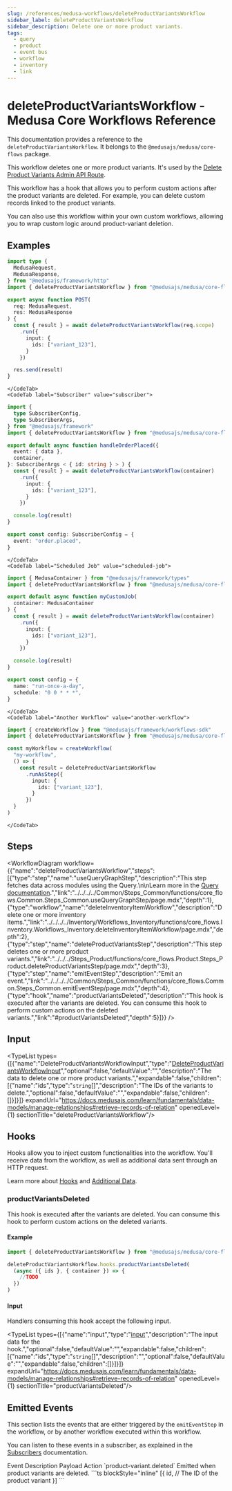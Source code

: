 ```yaml
---
slug: /references/medusa-workflows/deleteProductVariantsWorkflow
sidebar_label: deleteProductVariantsWorkflow
sidebar_description: Delete one or more product variants.
tags:
  - query
  - product
  - event bus
  - workflow
  - inventory
  - link
---
```



# deleteProductVariantsWorkflow - Medusa Core Workflows Reference

This documentation provides a reference to the `deleteProductVariantsWorkflow`. It belongs to the `@medusajs/medusa/core-flows` package.

This workflow deletes one or more product variants. It's used by the
[Delete Product Variants Admin API Route](https://docs.medusajs.com/api/admin#products\_deleteproductsidvariantsvariant\_id).

This workflow has a hook that allows you to perform custom actions after the product variants are deleted. For example,
you can delete custom records linked to the product variants.

You can also use this workflow within your own custom workflows, allowing you to wrap custom logic around product-variant deletion.

<SourceCodeLink link="https://github.com/medusajs/medusa/blob/a503bbe5963f95710f599c466dfb2c3956914e06/packages/core/core-flows/src/product/workflows/delete-product-variants.ts#L54" />

## Examples

<CodeTabs group="workflow-exection">
    <CodeTab label="API Route" value="api-route">
    
```ts title="src/api/workflow/route.ts"
import type {
  MedusaRequest,
  MedusaResponse,
} from "@medusajs/framework/http"
import { deleteProductVariantsWorkflow } from "@medusajs/medusa/core-flows"

export async function POST(
  req: MedusaRequest,
  res: MedusaResponse
) {
  const { result } = await deleteProductVariantsWorkflow(req.scope)
    .run({
      input: {
        ids: ["variant_123"],
      }
    })

  res.send(result)
}
```

    </CodeTab>
    <CodeTab label="Subscriber" value="subscriber">
    
```ts title="src/subscribers/order-placed.ts"
import {
  type SubscriberConfig,
  type SubscriberArgs,
} from "@medusajs/framework"
import { deleteProductVariantsWorkflow } from "@medusajs/medusa/core-flows"

export default async function handleOrderPlaced({
  event: { data },
  container,
}: SubscriberArgs < { id: string } > ) {
  const { result } = await deleteProductVariantsWorkflow(container)
    .run({
      input: {
        ids: ["variant_123"],
      }
    })

  console.log(result)
}

export const config: SubscriberConfig = {
  event: "order.placed",
}
```

    </CodeTab>
    <CodeTab label="Scheduled Job" value="scheduled-job">
    
```ts title="src/jobs/message-daily.ts"
import { MedusaContainer } from "@medusajs/framework/types"
import { deleteProductVariantsWorkflow } from "@medusajs/medusa/core-flows"

export default async function myCustomJob(
  container: MedusaContainer
) {
  const { result } = await deleteProductVariantsWorkflow(container)
    .run({
      input: {
        ids: ["variant_123"],
      }
    })

  console.log(result)
}

export const config = {
  name: "run-once-a-day",
  schedule: "0 0 * * *",
}
```

    </CodeTab>
    <CodeTab label="Another Workflow" value="another-workflow">
    
```ts title="src/workflows/my-workflow.ts"
import { createWorkflow } from "@medusajs/framework/workflows-sdk"
import { deleteProductVariantsWorkflow } from "@medusajs/medusa/core-flows"

const myWorkflow = createWorkflow(
  "my-workflow",
  () => {
    const result = deleteProductVariantsWorkflow
      .runAsStep({
        input: {
          ids: ["variant_123"],
        }
      })
  }
)
```

    </CodeTab>
  </CodeTabs>

## Steps

<WorkflowDiagram workflow={{"name":"deleteProductVariantsWorkflow","steps":[{"type":"step","name":"useQueryGraphStep","description":"This step fetches data across modules using the Query.\n\nLearn more in the [Query documentation](https://docs.medusajs.com/learn/fundamentals/module-links/query).","link":"../../../../Common/Steps_Common/functions/core_flows.Common.Steps_Common.useQueryGraphStep/page.mdx","depth":1},{"type":"workflow","name":"deleteInventoryItemWorkflow","description":"Delete one or more inventory items.","link":"../../../../Inventory/Workflows_Inventory/functions/core_flows.Inventory.Workflows_Inventory.deleteInventoryItemWorkflow/page.mdx","depth":2},{"type":"step","name":"deleteProductVariantsStep","description":"This step deletes one or more product variants.","link":"../../../Steps_Product/functions/core_flows.Product.Steps_Product.deleteProductVariantsStep/page.mdx","depth":3},{"type":"step","name":"emitEventStep","description":"Emit an event.","link":"../../../../Common/Steps_Common/functions/core_flows.Common.Steps_Common.emitEventStep/page.mdx","depth":4},{"type":"hook","name":"productVariantsDeleted","description":"This hook is executed after the variants are deleted. You can consume this hook to perform custom actions on the deleted variants.","link":"#productVariantsDeleted","depth":5}]}} />

## Input

<TypeList types={[{"name":"DeleteProductVariantsWorkflowInput","type":"[DeleteProductVariantsWorkflowInput](../../../../types/core_flows.DeleteProductVariantsWorkflowInput/page.mdx)","optional":false,"defaultValue":"","description":"The data to delete one or more product variants.","expandable":false,"children":[{"name":"ids","type":"`string`[]","description":"The IDs of the variants to delete.","optional":false,"defaultValue":"","expandable":false,"children":[]}]}]} expandUrl="https://docs.medusajs.com/learn/fundamentals/data-models/manage-relationships#retrieve-records-of-relation" openedLevel={1} sectionTitle="deleteProductVariantsWorkflow"/>

## Hooks

Hooks allow you to inject custom functionalities into the workflow. You'll receive data from the workflow, as well as additional data sent through an HTTP request.

Learn more about [Hooks](https://docs.medusajs.com/learn/fundamentals/workflows/workflow-hooks) and [Additional Data](https://docs.medusajs.com/learn/fundamentals/api-routes/additional-data).

### productVariantsDeleted

This hook is executed after the variants are deleted. You can consume this hook to perform custom actions on the deleted variants.

#### Example

```ts
import { deleteProductVariantsWorkflow } from "@medusajs/medusa/core-flows"

deleteProductVariantsWorkflow.hooks.productVariantsDeleted(
  (async ({ ids }, { container }) => {
    //TODO
  })
)
```

#### Input

Handlers consuming this hook accept the following input.

<TypeList types={[{"name":"input","type":"[input](../../../core_flows.Product.Workflows_Product/page.mdx#__type-19)","description":"The input data for the hook.","optional":false,"defaultValue":"","expandable":false,"children":[{"name":"ids","type":"`string`[]","description":"","optional":false,"defaultValue":"","expandable":false,"children":[]}]}]} expandUrl="https://docs.medusajs.com/learn/fundamentals/data-models/manage-relationships#retrieve-records-of-relation" openedLevel={1} sectionTitle="productVariantsDeleted"/>

## Emitted Events

This section lists the events that are either triggered by the `emitEventStep` in the workflow, or by another workflow executed within this workflow.

You can listen to these events in a subscriber, as explained in the [Subscribers](https://docs.medusajs.com/learn/fundamentals/events-and-subscribers) documentation.

<Table>
  <Table.Header>
    <Table.Row>
      <Table.HeaderCell>
Event
</Table.HeaderCell>
      <Table.HeaderCell>
Description
</Table.HeaderCell>
      <Table.HeaderCell>
Payload
</Table.HeaderCell>
      <Table.HeaderCell>
Action
</Table.HeaderCell>
    </Table.Row>
  </Table.Header>
  <Table.Body>
    <Table.Row>
      <Table.Cell>
`product-variant.deleted`
</Table.Cell>
      <Table.Cell>
Emitted when product variants are deleted.
</Table.Cell>
      <Table.Cell>
```ts blockStyle="inline"
[{
  id, // The ID of the product variant
}]
```
</Table.Cell>
      <Table.Cell>
<CopyGeneratedSnippetButton tooltipText="Copy subscriber for event" type="subscriber" options={{
        event: "product-variant.deleted",
        payload: `\`\`\`ts
[{
  id, // The ID of the product variant
}]
\`\`\``
        }}/>
</Table.Cell>
    </Table.Row>
  </Table.Body>
</Table>
